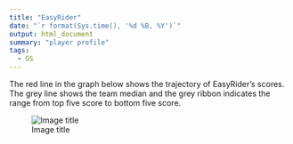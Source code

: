 ```yaml
---
title: "EasyRider"
date: "`r format(Sys.time(), '%d %B, %Y')`"
output: html_document
summary: "player profile"
tags:
  - GS
---
```


The red line in the graph below shows the trajectory of EasyRider's scores. The grey line shows the team median and the grey ribbon indicates the range from top five score to bottom five score.

![Image title](EasyRider.jpg)
